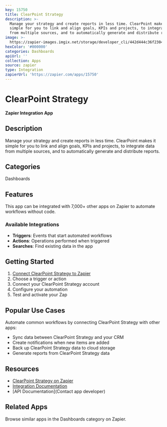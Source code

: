 ```yaml
---
key: 15750
title: ClearPoint Strategy
description: >-
  Manage your strategy and create reports in less time. ClearPoint makes it
  simple for you to link and align goals, KPIs and projects, to integrate data
  from multiple sources, and to automatically generate and distribute reports.
image: >-
  https://zapier-images.imgix.net/storage/developer_cli/442d444c36f23044ad50c65f4231b0fa.png?auto=format%2Ccompress&ixlib=python-3.0.0&q=50
hexColor: '#000000'
categories: Dashboards
apiUrl: ''
collection: Apps
source: zapier
type: Integration
zapierUrl: 'https://zapier.com/apps/15750'
---
```

# ClearPoint Strategy

**Zapier Integration App**

## Description

Manage your strategy and create reports in less time. ClearPoint makes it simple for you to link and align goals, KPIs and projects, to integrate data from multiple sources, and to automatically generate and distribute reports.

## Categories

Dashboards

## Features

This app can be integrated with 7,000+ other apps on Zapier to automate workflows without code.

### Available Integrations

- **Triggers**: Events that start automated workflows
- **Actions**: Operations performed when triggered
- **Searches**: Find existing data in the app

## Getting Started

1. [Connect ClearPoint Strategy to Zapier](https://zapier.com/apps/15750)
2. Choose a trigger or action
3. Connect your ClearPoint Strategy account
4. Configure your automation
5. Test and activate your Zap

## Popular Use Cases

Automate common workflows by connecting ClearPoint Strategy with other apps:

- Sync data between ClearPoint Strategy and your CRM
- Create notifications when new items are added
- Back up ClearPoint Strategy data to cloud storage
- Generate reports from ClearPoint Strategy data

## Resources

- [ClearPoint Strategy on Zapier](https://zapier.com/apps/15750)
- [Integration Documentation](https://zapier.com/apps/15750/integrations)
- [API Documentation](Contact app developer)

## Related Apps

Browse similar apps in the Dashboards category on Zapier.

